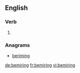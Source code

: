 
==English==

===Verb===
{{head|en|present participle}}

# {{present participle of|bemire|lang=en}}

===Anagrams===
* [[beriming#English|beriming]]

[[de:bemiring]]
[[fr:bemiring]]
[[vi:bemiring]]